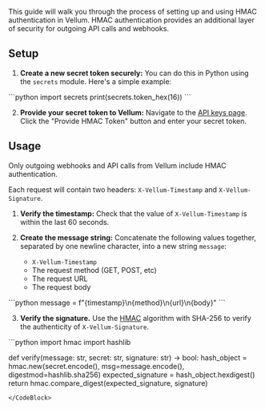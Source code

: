 This guide will walk you through the process of setting up and using HMAC authentication in Vellum. HMAC authentication provides an additional layer of security for outgoing API calls and webhooks.

## Setup

1. **Create a new secret token securely:** You can do this in Python using the `secrets` module. Here's a simple example:

<CodeBlock title="Python Secret Token Generation">
```python
import secrets
print(secrets.token_hex(16))
```
</CodeBlock>

2. **Provide your secret token to Vellum:** Navigate to the [API keys page](https://app.vellum.ai/api-keys). Click the "Provide HMAC Token" button and enter your secret token.

## Usage

<Callout intent="info">
Only outgoing webhooks and API calls from Vellum include HMAC authentication.
</Callout>

Each request will contain two headers: `X-Vellum-Timestamp` and `X-Vellum-Signature`.

1. **Verify the timestamp:** Check that the value of `X-Vellum-Timestamp` is within the last 60 seconds.

2. **Create the message string:** Concatenate the following values together, separated by one newline character, into a new string `message`:
    - `X-Vellum-Timestamp`
    - The request method (GET, POST, etc)
    - The request URL
    - The request body

<CodeBlock title="Python HMAC Content">
```python
message = f"{timestamp}\n{method}\n{url}\n{body}"
```
</CodeBlock>

3. **Verify the signature.** Use the [HMAC](https://en.wikipedia.org/wiki/HMAC) algorithm with SHA-256 to verify the authenticity of `X-Vellum-Signature`.

<CodeBlock title="Python HMAC Signature Verification Example">
```python
import hmac
import hashlib

def verify(message: str, secret: str, signature: str) -> bool:
    hash_object = hmac.new(secret.encode(), msg=message.encode(), digestmod=hashlib.sha256)
    expected_signature = hash_object.hexdigest()
    return hmac.compare_digest(expected_signature, signature)
```
</CodeBlock>
